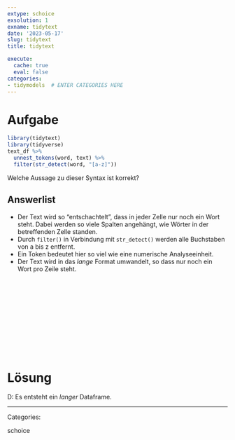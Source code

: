 ```yaml
---
extype: schoice
exsolution: 1
exname: tidytext
date: '2023-05-17'
slug: tidytext
title: tidytext

execute:
  cache: true
  eval: false
categories:
- tidymodels  # ENTER CATEGORIES HERE
---
```






# Aufgabe



```r
library(tidytext)
library(tidyverse)
text_df %>%
  unnest_tokens(word, text) %>% 
  filter(str_detect(word, "[a-z]"))
```


Welche Aussage zu dieser Syntax ist korrekt?


Answerlist
----------
* Der Text wird so "entschachtelt", dass in jeder Zelle nur noch ein Wort steht. Dabei werden so viele Spalten angehängt, wie Wörter in der betreffenden Zelle standen.
* Durch `filter()` in Verbindung mit `str_detect()` werden alle Buchstaben von a bis z entfernt.
* Ein Token bedeutet hier so viel wie eine numerische Analyseeinheit.
* Der Text wird in das *lange* Format umwandelt, so dass nur noch ein Wort pro Zeile steht.




</br>
</br>
</br>
</br>
</br>
</br>
</br>
</br>
</br>
</br>

# Lösung

D: Es entsteht ein *langer* Dataframe.



---

Categories: 

schoice


